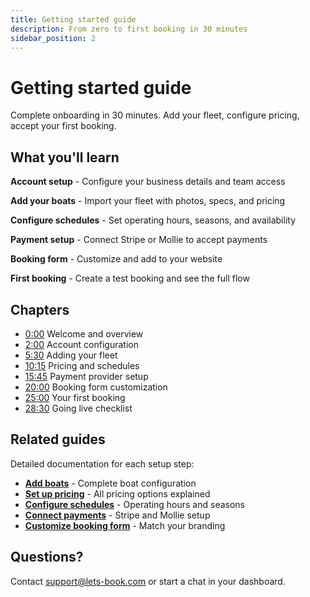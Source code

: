 ```yaml
---
title: Getting started guide
description: From zero to first booking in 30 minutes
sidebar_position: 2
---
```



# Getting started guide

<YoutubeVideoPlayer videoId="VIDEO_ID_HERE" title="Getting started guide" />

Complete onboarding in 30 minutes. Add your fleet, configure pricing, accept your first booking.

## What you'll learn

**Account setup** - Configure your business details and team access

**Add your boats** - Import your fleet with photos, specs, and pricing

**Configure schedules** - Set operating hours, seasons, and availability

**Payment setup** - Connect Stripe or Mollie to accept payments

**Booking form** - Customize and add to your website

**First booking** - Create a test booking and see the full flow

## Chapters

- [0:00](https://www.youtube.com/watch?v=VIDEO_ID_HERE&t=0s) Welcome and overview
- [2:00](https://www.youtube.com/watch?v=VIDEO_ID_HERE&t=120s) Account configuration
- [5:30](https://www.youtube.com/watch?v=VIDEO_ID_HERE&t=330s) Adding your fleet
- [10:15](https://www.youtube.com/watch?v=VIDEO_ID_HERE&t=615s) Pricing and schedules
- [15:45](https://www.youtube.com/watch?v=VIDEO_ID_HERE&t=945s) Payment provider setup
- [20:00](https://www.youtube.com/watch?v=VIDEO_ID_HERE&t=1200s) Booking form customization
- [25:00](https://www.youtube.com/watch?v=VIDEO_ID_HERE&t=1500s) Your first booking
- [28:30](https://www.youtube.com/watch?v=VIDEO_ID_HERE&t=1710s) Going live checklist

## Related guides

Detailed documentation for each setup step:

- **[Add boats](/guides/boats/add-boat)** - Complete boat configuration
- **[Set up pricing](/guides/settings/rental-pricing)** - All pricing options explained
- **[Configure schedules](/guides/settings/rental-schedules)** - Operating hours and seasons
- **[Connect payments](/guides/payments/receive-payments)** - Stripe and Mollie setup
- **[Customize booking form](/guides/booking-form/customize-form)** - Match your branding

## Questions?

Contact [support@lets-book.com](mailto:support@lets-book.com) or start a chat in your dashboard.
